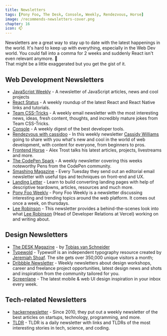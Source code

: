 ```yaml
---
title: Newsletters
tags: [Pony Foo, The Desk, Console, Weekly, Rendezvous, Horse]
image: /recommends-newsletters-cover.png
chapter: 16
icon: 📫
---
```


Newsletters are a great way to stay up to date with the latest happenings in the world.
It's hard to keep up with everything, especially in the Web Dev world. You could fall into a comma for 2 weeks and suddenly React isn't even relevant anymore. 🌚  
That might be a little exaggerated but you get the gist of it.

## Web Development Newsletters

- [JavaScript Weekly](https://javascriptweekly.com/) - A newsletter of JavaScript articles, news and cool projects
- [React Status](https://react.statuscode.com/) - A weekly roundup of the latest React and React Native links and tutorials.
- [Team CSS-Tricks](https://css-tricks.com/newsletters/) - A weekly email newsletter with the most interesting news, ideas, fresh content, thoughts, and incredibly mature jokes from Team CSS-Tricks.
- [Console](https://console.dev) - A weekly digest of the best developer tools.
- [Rendezvous with cassidoo](https://www.cassidoo.com/newsletter/) - In this weekly newsletter [Cassidy Williams](https://twitter.com/cassidoo) going to share with you what's new and cool in the world of web development, with content for everyone, from beginners to pros.
- [Frontend Horse](https://frontend.horse/archives) - Alex Trost talks his latest articles, projects, livestreams and more.
- [The CodePen Spark](https://codepen.io/spark) - A weekly newsletter covering this weeks noteworthy Pens from the CodePen community.
- [Smashing Magazine](https://www.smashingmagazine.com/the-smashing-newsletter/) - Every Tuesday they send out an editorial email newsletter with useful tips and techniques on front-end and UX.
- [Landing Letter](https://www.landingletter.com/) - Learn to build converting landing pages with help of descriptive teardowns, articles, resources and much more.
- [Pony Foo Weekly](https://ponyfoo.com/weekly) - Pony Foo Weekly is a newsletter discussing interesting and trending topics around the web platform. It comes out once a week, on thursdays.
- [Lee Robinson](https://leerob.io/newsletter/) - This newsletter provides a behind-the-scenes look into what [Lee Robinson](https://twitter.com/leeerob) (Head of Developer Relations at Vercel) working on and writing about.

## Design Newsletters

- [The DESK Magazine](https://vanschneider.com/blog/) - by [Tobias van Schneider](https://twitter.com/vanschneider)
- [Typewold](https://www.typewolf.com/) - Typewolf is an independent typography resource created by [Jeremiah Shoaf](https://twitter.com/typewolf). The site gets over 350,000 unique visitors a month;
- [Dribbble Newsletter](https://dribbble.com) - Weekly newsletters about design workshops, career and freelance project opportunities, latest design news and shots and inspiration from the community tailored for you.
- [Screenlane](https://screenlane.com/) - The latest mobile & web UI design inspiration in your inbox every week.

## Tech-related Newsletters

- [hackernewsletter](https://www.hackernewsletter.com/) - Since 2010, they put out a weekly newsletter of the best articles on startups, technology, programming, and more.
- [TLDR](https://tldr.tech/) - TLDR is a daily newsletter with links and TLDRs of the most interesting stories in tech, science, and coding.
